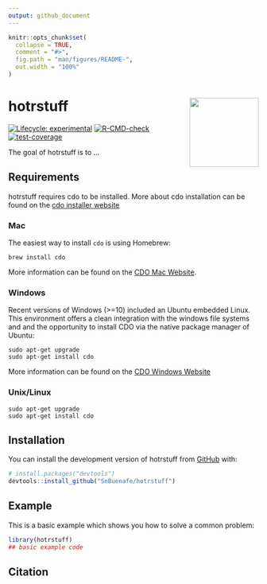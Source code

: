 ```yaml
---
output: github_document
---
```


<!-- README.md is generated from README.Rmd. Please edit that file -->

```r
knitr::opts_chunk$set(
  collapse = TRUE,
  comment = "#>",
  fig.path = "man/figures/README-",
  out.width = "100%"
)
```

# hotrstuff <img src="man/figures/logo.png" align="right" height="139" alt="" />

<!-- badges: start -->
[![Lifecycle: experimental](https://img.shields.io/badge/lifecycle-experimental-orange.svg)](https://lifecycle.r-lib.org/articles/stages.html#experimental)
[![R-CMD-check](https://github.com/SnBuenafe/hotrstuff/actions/workflows/R-CMD-check.yaml/badge.svg)](https://github.com/SnBuenafe/hotrstuff/actions/workflows/R-CMD-check.yaml)
[![test-coverage](https://github.com/SnBuenafe/hotrstuff/actions/workflows/test-coverage.yaml/badge.svg)](https://github.com/SnBuenafe/hotrstuff/actions/workflows/test-coverage.yaml)
<!-- badges: end -->

The goal of hotrstuff is to ...

## Requirements

hotrstuff requires cdo to be installed. More about cdo installation can be found on the [cdo installer website](https://code.mpimet.mpg.de/projects/cdo/wiki#Installation-and-Supported-Platforms)

### Mac

The easiest way to install `cdo` is using Homebrew:

```
brew install cdo
```
More information can be found on the [CDO Mac Website](https://code.mpimet.mpg.de/projects/cdo/wiki/MacOS_Platform).

### Windows

Recent versions of Windows (>=10) included an Ubuntu embedded Linux. This environment offers a clean integration with the windows file systems and and the opportunity to install CDO via the native package manager of Ubuntu:
```
sudo apt-get upgrade
sudo apt-get install cdo
```

More information can be found on the [CDO Windows Website](https://code.mpimet.mpg.de/projects/cdo/wiki/Win32)


### Unix/Linux

```
sudo apt-get upgrade
sudo apt-get install cdo
```

## Installation

You can install the development version of hotrstuff from [GitHub](https://github.com/) with:

``` r
# install.packages("devtools")
devtools::install_github("SnBuenafe/hotrstuff")
```

## Example

This is a basic example which shows you how to solve a common problem:

```r
library(hotrstuff)
## basic example code
```


## Citation

